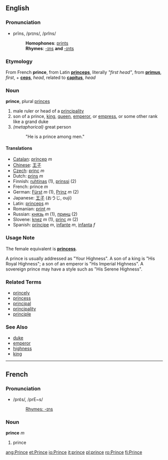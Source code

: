==English==
===Pronunciation===
*prĭns, /prɪns/, /prIns/
*:'''Homophones''': [[prints]]
*:'''Rhymes''': [[-ɪns]] '''and''' [[-ɪnts]]

===Etymology===
From French '''prince''', from Latin '''[[princeps]]''', literally ''"first head"'', from '''[[primus]]''', ''first'', + '''[[ceps]]''', ''head'', related to '''[[capitus]]''', ''head''

===Noun===
'''prince''', plural [[princes]]

# male ruler or head of a [[principality]]
# son of a prince, [[king]], [[queen]], [[emperor]], or [[empress]], or some other rank like a grand duke
# ''(metaphorical)'' great person
#: "He is a prince among men."


====Translations====
*[[Catalan]]: [[príncep]] ''m''
*[[Chinese]]: [[王子]]
*[[Czech]]: [[princ]] ''m''
*Dutch: [[prins]] ''m''
*Finnish: [[ruhtinas]] (1), [[prinssi]] (2)
*French: prince ''m''
*German: [[Fürst]] ''m'' (1), [[Prinz]] ''m'' (2)
*Japanese: [[王子]] (おうじ, ouji)
*Latin: [[princeps]] ''m''
*Romanian: [[prinţ]] ''m''
*Russian: [[князь]] ''m'' (1), [[принц]] (2)
*Slovene: [[knez]] ''m'' (1), [[princ]] ''m'' (2)
*Spanish: [[príncipe]] ''m'', [[infante]] ''m'', [[infanta]] ''f''

===Usage Note===
The female equivalent is '''[[princess]]'''.

A prince is usually addressed as "Your Highness".  A son of a king is "His Royal Highness"; a son of an emperor is "His Imperial Highness".  A sovereign prince may have a style such as "His Serene Highness".

===Related Terms===
*[[princely]]
*[[princess]]
*[[principal]]
*[[principality]]
*[[principle]]

===See Also===
*[[duke]]
*[[emperor]]
*[[highness]]
*[[king]]




----

==French==
===Pronunciation===
*/prɛ̃s/, /prE~s/
*:[[Rhymes:English:-ɪns|Rhymes: -ɪns]]

===Noun===
'''prince''' ''m''

# prince

[[ang:Prince]]
[[et:Prince]]
[[io:Prince]]
[[it:prince]]
[[pl:prince]]
[[ro:Prince]]
[[fi:Prince]]